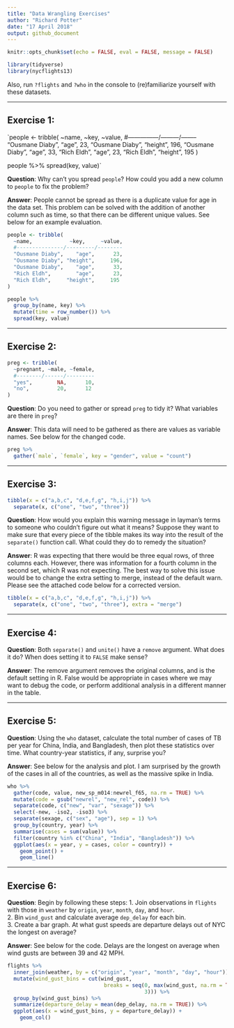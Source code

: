 ```yaml
---
title: "Data Wrangling Exercises"
author: "Richard Potter"
date: "17 April 2018"
output: github_document
---
```


```r
knitr::opts_chunk$set(echo = FALSE, eval = FALSE, message = FALSE)
```

```r
library(tidyverse)
library(nycflights13)
```

Also, run `?flights` and `?who` in the console to (re)familiarize yourself with these datasets.

--- 

## Exercise 1: 

`people <- tribble(
  ~name,            ~key,     ~value,
  #---------------/---------/--------
  "Ousmane Diaby",    "age",      23,
  "Ousmane Diaby", "height",     196,
  "Ousmane Diaby",    "age",      33,
  "Rich Eldh",        "age",      23,
  "Rich Eldh",     "height",     195
)

people %>% 
  spread(key, value)`

**Question**: Why can't you spread `people`? How could you add a new column to `people` to fix the problem?

**Answer**: People cannot be spread as there is a duplicate value for age in the data set. This problem can be solved with the addition of another column such as time, so that there can be different unique values. See below for an example evaluation.

```r
people <- tribble(
  ~name,            ~key,     ~value,
  #---------------/---------/--------
  "Ousmane Diaby",    "age",      23,
  "Ousmane Diaby", "height",     196,
  "Ousmane Diaby",    "age",      33,
  "Rich Eldh",        "age",      23,
  "Rich Eldh",     "height",     195
)

people %>% 
  group_by(name, key) %>% 
  mutate(time = row_number()) %>% 
  spread(key, value)
```

---

## Exercise 2:
```r
preg <- tribble(
  ~pregnant, ~male, ~female,
  #--------/------/---------
  "yes",        NA,      10,
  "no",         20,      12
)
```

**Question**: Do you need to gather or spread `preg` to tidy it? What variables are there in `preg`?

**Answer**: This data will need to be gathered as there are values as variable names. See below for the changed code.
``` r
preg %>% 
  gather(`male`, `female`, key = "gender", value = "count")
```

---

## Exercise 3:
```r
tibble(x = c("a,b,c", "d,e,f,g", "h,i,j")) %>% 
  separate(x, c("one", "two", "three"))
```

**Question**: How would you explain this warning message in layman's terms to someone who couldn't figure out what it means? Suppose they want to make sure that every piece of the tibble makes its way into the result of the `separate()` function call. What could they do to remedy the situation?

**Answer**: R was expecting that there would be three equal rows, of three columns each. However, there was information for a fourth column in the second set, which R was not expecting. The best way to solve this issue would be to change the extra setting to merge, instead of the default warn. Please see the attached code below for a corrected version.

```r
tibble(x = c("a,b,c", "d,e,f,g", "h,i,j")) %>% 
  separate(x, c("one", "two", "three"), extra = "merge")
```

---

## Exercise 4:
**Question**: Both `separate()`  and `unite()` have a `remove` argument. What does it do? When does setting it to `FALSE` make sense?

**Answer**: The remove argument removes the original columns, and is the default setting in R. False would be appropriate in cases where we may want to debug the code, or perform additional analysis in a different manner in the table.

---

## Exercise 5:
**Question**: Using the `who` dataset, calculate the total number of cases of TB per year for China, India, and Bangladesh, then plot these statistics over time. What country-year statistics, if any, surprise you?

**Answer**: See below for the analysis and plot. I am surprised by the growth of the cases in all of the countries, as well as the massive spike in India.

```r
who %>%
  gather(code, value, new_sp_m014:newrel_f65, na.rm = TRUE) %>% 
  mutate(code = gsub("newrel", "new_rel", code)) %>%
  separate(code, c("new", "var", "sexage")) %>% 
  select(-new, -iso2, -iso3) %>% 
  separate(sexage, c("sex", "age"), sep = 1) %>%
  group_by(country, year) %>% 
  summarise(cases = sum(value)) %>% 
  filter(country %in% c("China", "India", "Bangladesh")) %>% 
  ggplot(aes(x = year, y = cases, color = country)) + 
    geom_point() + 
    geom_line()
```

---

## Exercise 6:

**Question**: Begin by following these steps:
1. Join observations in `flights` with those in `weather` by `origin`, `year`, `month`, `day`, and `hour`.  
2. Bin `wind_gust` and calculate average `dep_delay` for each bin.  
3. Create a bar graph.
At what gust speeds are departure delays out of NYC the longest on average?

**Answer**: See below for the code. Delays are the longest on average when wind gusts are between 39 and 42 MPH.
```r
flights %>% 
  inner_join(weather, by = c("origin", "year", "month", "day", "hour")) %>% 
  mutate(wind_gust_bins = cut(wind_gust, 
                               breaks = seq(0, max(wind_gust, na.rm = TRUE),
                                            3))) %>%
  group_by(wind_gust_bins) %>%
  summarize(departure_delay = mean(dep_delay, na.rm = TRUE)) %>%
  ggplot(aes(x = wind_gust_bins, y = departure_delay)) +
    geom_col()
```